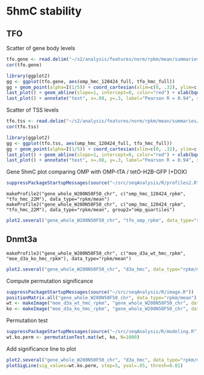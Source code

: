 5hmC stability
========================================================

TFO
----------

Scatter of gene body levels
```r
tfo.gene <- read.delim("~/s2/analysis/features/norm/rpkm/mean/summaries/tfo_refgene_chr_sqrt")
cor(tfo.gene)
```

```r
library(ggplot2)
gg <- ggplot(tfo.gene, aes(omp_hmc_120424_full, tfo_hmc_full))
gg + geom_point(alpha=I(1/5)) + coord_cartesian(xlim=c(0, .32), ylim=c(0, .32))
last_plot() + geom_abline(slope=1, intercept=0, color="red") + xlab(bquote(.("OMP 5hmC" ~ sqrt(bar(RPM))))) + ylab(bquote(.("OMP-tTA x tetO-H2B-GFP 5hmC" ~ sqrt(bar(RPM))))) + theme(axis.text.x=element_text(size=20, color="black"), axis.text.y=element_text(size=20, color="black"), axis.title.x=element_text(size=24), axis.title.y=element_text(size=24))
last_plot() + annotate("text", x=.08, y=.3, label="Pearson R = 0.94", size=9)

```

Scatter of TSS levels
```r
tfo.tss <- read.delim("~/s2/analysis/features/norm/rpkm/mean/summaries/tfo_refgene_-1kbTSS+1kb_chr_sqrt")
cor(tfo.tss)
```

```r
library(ggplot2)
gg <- ggplot(tfo.tss, aes(omp_hmc_120424_full, tfo_hmc_full))
gg + geom_point(alpha=I(1/5)) + coord_cartesian(xlim=c(0, .32), ylim=c(0, .32))
last_plot() + geom_abline(slope=1, intercept=0, color="red") + xlab(bquote(.("OMP 5hmC" ~ sqrt(bar(RPM))))) + ylab(bquote(.("OMP-tTA x tetO-H2B-GFP 5hmC" ~ sqrt(bar(RPM))))) + theme(axis.text.x=element_text(size=20, color="black"), axis.text.y=element_text(size=20, color="black"), axis.title.x=element_text(size=24), axis.title.y=element_text(size=24))
last_plot() + annotate("text", x=.08, y=.3, label="Pearson R = 0.94", size=9)

```
Gene 5hmC plot comparing OMP with OMP-tTA / tetO-H2B-GFP (+DOX)
```r
suppressPackageStartupMessages(source("~/src/seqAnalysis/R/profiles2.R"))
```
```
makeProfile2("gene_whole_W200N50F50_chr", c("omp_hmc_120424_rpkm", "tfo_hmc_22M"), data_type="rpkm/mean")
makeProfile2("gene_whole_W200N50F50_chr", c("omp_hmc_120424_rpkm", "tfo_hmc_22M"), data_type="rpkm/mean", group2="omp_quartiles")
```

```r
plot2.several("gene_whole_W200N50F50_chr", "tfo_omp_rpkm", data_type="rpkm/mean", cols=col2, fname="manual", wsize=200, y.vals=c(.2, .9), lab=c("TSS","TES"))
```

Dnmt3a
----------

```
makeProfile2("gene_whole_W200N50F50_chr", c("moe_d3a_wt_hmc_rpkm", "moe_d3a_ko_hmc_rpkm"), data_type="rpkm/mean")
```
```r
plot2.several("gene_whole_W200N50F50_chr", "d3a_hmc", data_type="rpkm/mean", cols=col2, fname="manual", wsize=200, y.vals=c(.1, .9), lab=c("TSS","TES"))
```

Compute permutation significance
```r
suppressPackageStartupMessages(source("~/src/seqAnalysis/R/image.R"))
positionMatrix.all("gene_whole_W200N50F50_chr", data_type="rpkm/mean")
wt <- makeImage("moe_d3a_wt_hmc_rpkm", "gene_whole_W200N50F50_chr", data_type="rpkm/mean", image=FALSE)
ko <- makeImage("moe_d3a_ko_hmc_rpkm", "gene_whole_W200N50F50_chr", data_type="rpkm/mean", image=FALSE)
```

Permutation test
```r
suppressPackageStartupMessages(source("~/src/seqAnalysis/R/modeling.R"))
wt.ko.perm <- permutationTest.mat(wt, ko, N=1000)
```

Add significance line to plot
```r
plot2.several("gene_whole_W200N50F50_chr", "d3a_hmc", data_type="rpkm/mean", cols=col2, fname="manual", wsize=200, y.vals=c(.1, .9), lab=c("TSS","TES"))
plotSigLine(sig_values=wt.ko.perm, step=5, yval=.85, thresh=0.01)
```

